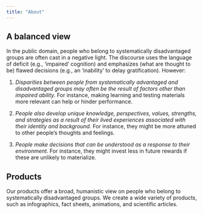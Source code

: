 ```yaml
---
title: "About"
---
```


## A balanced view
In the public domain, people who belong to systematically disadvantaged groups are often cast in a negative light. The discourse uses the language of deficit (e.g., ‘impaired’ cognition) and emphasizes (what are thought to be) flawed decisions (e.g., an ‘inability’ to delay gratification). However:
 
  1. *Disparities between people from systematically advantaged and disadvantaged groups may often be the result of factors other than impaired ability.* For instance, making learning and testing materials more relevant can help or hinder performance.
 
  2. *People also develop unique knowledge, perspectives, values, strengths, and strategies as a result of their lived experiences associated with their identity and background.* For instance, they might be more attuned to other people’s thoughts and feelings.

  3. *People make decisions that can be understood as a response to their environment.* For instance, they might invest less in future rewards if these are unlikely to materialize.

## Products
 Our products offer a broad, humanistic view on people who belong to systematically disadvantaged groups. We create a wide variety of products, such as infographics, fact sheets, animations, and scientific articles.